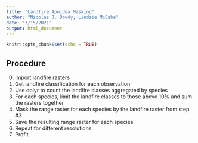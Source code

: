 ```yaml
---
title: "Landfire Apoidea Masking"
author: "Nicolas J. Dowdy; Lindsie McCabe"
date: "3/15/2021"
output: html_document
---
```


```r
knitr::opts_chunk$set(echo = TRUE)
```

## Procedure

0. Import landfire rasters
1. Get landfire classification for each observation
2. Use dplyr to count the landfire classes aggregated by species
3. For each species, limit the landfire classes to those above 10% and sum the rasters together
4. Mask the range raster for each species by the landfire raster from step #3
5. Save the resulting range raster for each species
6. Repeat for different resolutions
7. Profit.